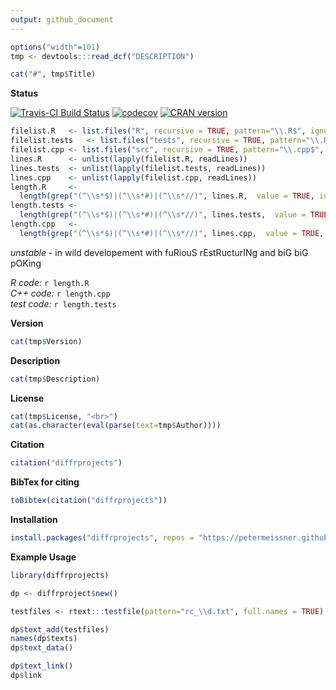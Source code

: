 ```yaml
---
output: github_document
---
```





```r
options("width"=101)
tmp <- devtools:::read_dcf("DESCRIPTION")
```

```r
cat("#", tmp$Title)
```


**Status**


[![Travis-CI Build Status](https://travis-ci.org/petermeissner/diffrprojects.svg?branch=master)](https://travis-ci.org/petermeissner/diffrprojects)
[![codecov](https://codecov.io/gh/petermeissner/diffrprojects/branch/master/graph/badge.svg)](https://codecov.io/gh/petermeissner/diffrprojects/tree/master/R)
[![CRAN version](http://www.r-pkg.org/badges/version/diffrprojects)](https://cran.r-project.org/package=diffrprojects)



```r
filelist.R   <- list.files("R", recursive = TRUE, pattern="\\.R$", ignore.case = TRUE, full.names = TRUE)
filelist.tests   <- list.files("tests", recursive = TRUE, pattern="\\.R$", ignore.case = TRUE, full.names = TRUE)
filelist.cpp <- list.files("src", recursive = TRUE, pattern="\\.cpp$", ignore.case = TRUE, full.names = TRUE)
lines.R      <- unlist(lapply(filelist.R, readLines))
lines.tests  <- unlist(lapply(filelist.tests, readLines))
lines.cpp    <- unlist(lapply(filelist.cpp, readLines))
length.R     <- 
  length(grep("(^\\s*$)|(^\\s*#)|(^\\s*//)", lines.R,  value = TRUE, invert = TRUE))
length.tests <- 
  length(grep("(^\\s*$)|(^\\s*#)|(^\\s*//)", lines.tests,  value = TRUE, invert = TRUE))
length.cpp   <- 
  length(grep("(^\\s*$)|(^\\s*#)|(^\\s*//)", lines.cpp,  value = TRUE, invert = TRUE))
```


*unstable* - in wild developement with fuRiouS rEstRucturINg and biG biG pOKing



*R code:* `r length.R`<br> 
*C++ code:* `r length.cpp`<br> 
*test code:* `r length.tests`



**Version**

```r
cat(tmp$Version)
```


**Description**

```r
cat(tmp$Description)
```


**License**

```r
cat(tmp$License, "<br>")
cat(as.character(eval(parse(text=tmp$Author))))
```




**Citation**


```r
citation("diffrprojects")
```

**BibTex for citing**

```r
toBibtex(citation("diffrprojects"))
```



**Installation**

```r
install.packages("diffrprojects", repos = "https://petermeissner.github.io/drat")
```


    

**Example Usage**

```r
library(diffrprojects)

dp <- diffrproject$new()

testfiles <- rtext:::testfile(pattern="rc_\\d.txt", full.names = TRUE)

dp$text_add(testfiles)
names(dp$texts)
dp$text_data()

dp$text_link()
dp$link
```
   

    
    
    
    
    
    
    
    
    
    
